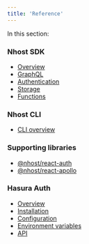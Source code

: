 ```yaml
---
title: 'Reference'
---
```


In this section:

### Nhost SDK

- [Overview](/reference/sdk)
- [GraphQL](/reference/sdk/graphql)
- [Authentication](/reference/sdk/authentication)
- [Storage](/reference/sdk/storage)
- [Functions](/reference/sdk/functions)

### Nhost CLI

- [CLI overview](/reference/cli)

### Supporting libraries

- [@nhost/react-auth](./reference/supporting-libraries/react-auth)
- [@nhost/react-apollo](./reference/supporting-libraries/react-apollo)

### Hasura Auth

- [Overview](./reference/hasura-auth)
- [Installation](./reference/hasura-auth/installation)
- [Configuration](./reference/hasura-auth/configuration)
- [Environment variables](./reference/hasura-auth/environment-variables)
- [API](./reference/hasura-auth/api-reference)
